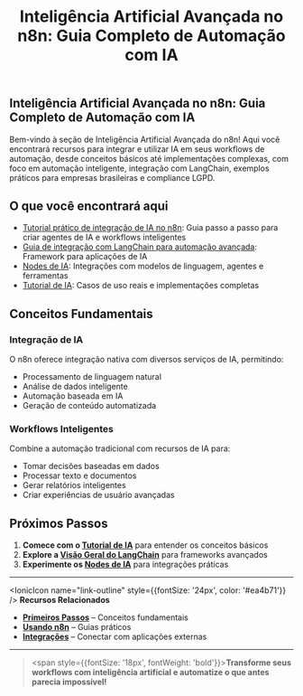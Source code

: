 ﻿---
sidebar_position: 1
title: "Inteligência Artificial Avançada no n8n: Guia Completo de Automação com IA"
description: Guia completo sobre recursos avançados de inteligência artificial no n8n,
  incluindo integração com LangChain, exemplos práticos, workflows inteligentes e
  automação para empresas brasileiras.
keywords: [n8n, IA, inteligência artificial, automação inteligente, integração IA n8n,
  workflows avançados, casos de uso IA Brasil, langchain, openai, exemplos práticos,
  automação empresarial]
---

## Inteligência Artificial Avançada no n8n: Guia Completo de Automação com IA

Bem-vindo à seção de Inteligência Artificial Avançada do n8n! Aqui você encontrará
recursos para integrar e utilizar IA em seus workflows de automação, desde conceitos
básicos até implementações complexas, com foco em automação inteligente, integração
com LangChain, exemplos práticos para empresas brasileiras e compliance LGPD.

## O que você encontrará aqui

- [Tutorial prático de integração de IA no n8n](./tutorial-ai/): Guia passo a passo
  para criar agentes de IA e workflows inteligentes
- [Guia de integração com LangChain para automação avançada](./langchain-overview/):
  Framework para aplicações de IA
- [Nodes de IA](./nodes-ia): Integrações com modelos de linguagem, agentes e
  ferramentas
- [Tutorial de IA](./tutorial-ai): Casos de uso reais
  e implementações completas

## Conceitos Fundamentais

### Integração de IA

O n8n oferece integração nativa com diversos serviços de IA, permitindo:

- Processamento de linguagem natural
- Análise de dados inteligente
- Automação baseada em IA
- Geração de conteúdo automatizada

### Workflows Inteligentes

Combine a automação tradicional com recursos de IA para:

- Tomar decisões baseadas em dados
- Processar texto e documentos
- Gerar relatórios inteligentes
- Criar experiências de usuário avançadas

## Próximos Passos

1. **Comece com o [Tutorial de IA](./tutorial-ai/)** para entender os conceitos básicos
2. **Explore a [Visão Geral do LangChain](./langchain-overview/)** para frameworks
  avançados
3. **Experimente os [Nodes de IA](./nodes-ia/)** para integrações práticas

---

<IonicIcon name="link-outline" style={{fontSize: '24px', color: '#ea4b71'}} />
**Recursos Relacionados**

- **[Primeiros Passos](../primeiros-passos/guia-instalacao)** – Conceitos fundamentais
- **[Usando n8n](../usando-n8n)** – Guias práticos
- **[Integrações](../integracoes)** – Conectar com aplicações externas

---

> <span style={{fontSize: '18px', fontWeight: 'bold'}}>**Transforme seus workflows com
> inteligência artificial e automatize o que antes parecia impossível!**</span>
